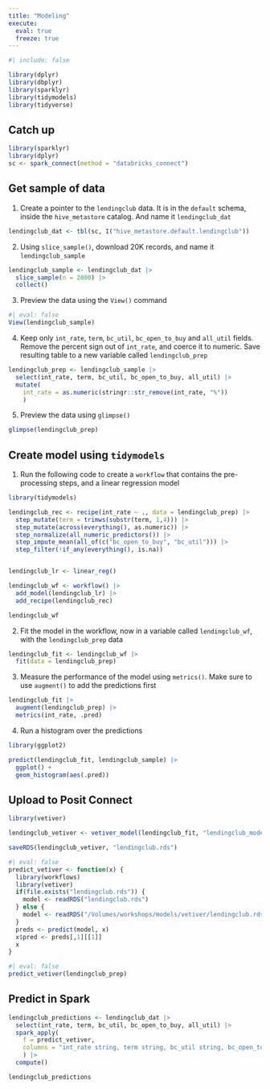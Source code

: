 ```yaml
---
title: "Modeling"
execute: 
  eval: true
  freeze: true
---
```


```r
#| include: false

library(dplyr)
library(dbplyr)
library(sparklyr)
library(tidymodels)
library(tidyverse)
```

## Catch up {.unnumbered}

```r
library(sparklyr)
library(dplyr)
sc <- spark_connect(method = "databricks_connect")
```

## Get sample of data

1. Create a pointer to the `lendingclub` data. It is in the `default` schema, 
inside the `hive_metastore` catalog. And name it `lendingclub_dat`
```r
lendingclub_dat <- tbl(sc, I("hive_metastore.default.lendingclub"))
```

2. Using `slice_sample()`, download 20K records, and name it `lendingclub_sample`
```r
lendingclub_sample <- lendingclub_dat |>  
  slice_sample(n = 2000) |> 
  collect()
```

3. Preview the data using the `View()` command
```r
#| eval: false
View(lendingclub_sample)
```

4. Keep only `int_rate`, `term`, `bc_util`, `bc_open_to_buy` and `all_util` 
fields. Remove the percent sign out of `int_rate`, and coerce it to numeric. 
Save resulting table to a new variable called `lendingclub_prep`
```r
lendingclub_prep <- lendingclub_sample |> 
  select(int_rate, term, bc_util, bc_open_to_buy, all_util) |> 
  mutate(
    int_rate = as.numeric(stringr::str_remove(int_rate, "%"))
    )
```

5. Preview the data using `glimpse()`
```r
glimpse(lendingclub_prep)
```

## Create model using `tidymodels`

1. Run the following code to create a `workflow` that contains the pre-processing
steps, and a linear regression model
```r
library(tidymodels)

lendingclub_rec <- recipe(int_rate ~ ., data = lendingclub_prep) |> 
  step_mutate(term = trimws(substr(term, 1,4))) |> 
  step_mutate(across(everything(), as.numeric)) |> 
  step_normalize(all_numeric_predictors()) |>
  step_impute_mean(all_of(c("bc_open_to_buy", "bc_util"))) |>   
  step_filter(!if_any(everything(), is.na))


lendingclub_lr <- linear_reg()

lendingclub_wf <- workflow() |> 
  add_model(lendingclub_lr) |> 
  add_recipe(lendingclub_rec)

lendingclub_wf
```
2. Fit the model in the workflow, now in a variable called `lendingclub_wf`, with
the `lendingclub_prep` data
```r
lendingclub_fit <- lendingclub_wf |> 
  fit(data = lendingclub_prep)
```

3. Measure the performance of the model using `metrics()`. Make sure to use
`augment()` to add the predictions first
```r
lendingclub_fit |> 
  augment(lendingclub_prep) |> 
  metrics(int_rate, .pred)
```

4. Run a histogram over the predictions

```r
library(ggplot2)

predict(lendingclub_fit, lendingclub_sample) |> 
  ggplot() +
  geom_histogram(aes(.pred))
```

## Upload to Posit Connect

```r
library(vetiver)

lendingclub_vetiver <- vetiver_model(lendingclub_fit, "lendingclub_model")
```

```r
saveRDS(lendingclub_vetiver, "lendingclub.rds")
```

```r
#| eval: false
predict_vetiver <- function(x) {
  library(workflows)
  library(vetiver)
  if(file.exists("lendingclub.rds")) {
    model <- readRDS("lendingclub.rds")  
  } else {
    model <- readRDS("/Volumes/workshops/models/vetiver/lendingclub.rds")
  }
  preds <- predict(model, x)
  x$pred <- preds[,1][[1]]
  x
}
```


```r
#| eval: false
predict_vetiver(lendingclub_prep)
```

## Predict in Spark

```r
lendingclub_predictions <- lendingclub_dat |> 
  select(int_rate, term, bc_util, bc_open_to_buy, all_util) |> 
  spark_apply(
    f = predict_vetiver,
    columns = "int_rate string, term string, bc_util string, bc_open_to_buy string, all_util string, pred double"
    ) |> 
  compute()
```
```r
lendingclub_predictions
```


